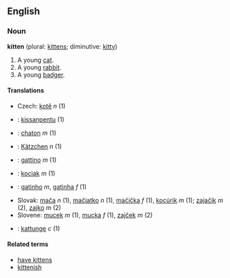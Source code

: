 ==English==
===Noun===
'''kitten''' (plural: [[kittens]]; diminutive: [[kitty]])

#A young [[cat]].
#A young [[rabbit]].
#A young [[badger]].

====Translations====
*Czech: [[kotě]] ''n'' (1)
*{{msg:fi}}: [[kissanpentu]] (1)
*{{msg:fr}}: [[chaton]] ''m'' (1)
*{{msg:de}}: [[Kätzchen]] ''n'' (1)
*{{msg:it}}: [[gattino]] ''m'' (1)
*{{msg:pl}}: [[kociak]] ''m'' (1)
*{{msg:pt}}: [[gatinho]] ''m'', [[gatinha]] ''f'' (1)
*Slovak: [[mača]] ''n'' (1), [[mačiatko]] ''n'' (1), [[mačička]] ''f'' (1), [[kocúrik]] ''m'' (1); [[zajačik]] ''m'' (2), [[zajko]] ''m'' (2)
*Slovene: [[mucek]] ''m'' (1), [[mucka]] ''f'' (1), [[zajček]] ''m'' (2)
*{{msg:sv}}: [[kattunge]] ''c'' (1)

====Related terms====
*[[have kittens]]
*[[kittenish]]
